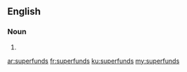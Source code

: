 ==English==

===Noun===
{{head|en|noun plural form}}

# {{plural of|superfund|lang=en}}

[[ar:superfunds]]
[[fr:superfunds]]
[[ku:superfunds]]
[[my:superfunds]]